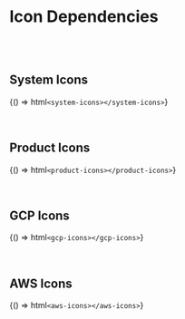 
<Meta title="Dependencies/Icons" />

# Icon Dependencies

<br />
<br />

## System Icons

<f-divider></f-divider>

<Story name="System Icons">{() => html`<system-icons></system-icons>`}</Story>

<br />

## Product Icons

<f-divider></f-divider>

<Story name="Product Icons">{() => html`<product-icons></product-icons>`}</Story>

<br />

## GCP Icons

<f-divider></f-divider>

<Story name="GCP Icons">{() => html`<gcp-icons></gcp-icons>`}</Story>

<br />

## AWS Icons

<f-divider></f-divider>

<Story name="AWS Icons">{() => html`<aws-icons></aws-icons>`}</Story>
